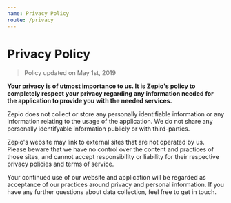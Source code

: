 ```yaml
---
name: Privacy Policy
route: /privacy
---
```


# Privacy Policy

> Policy updated on May 1st, 2019

**Your privacy is of utmost importance to us. It is Zepio's policy to completely respect your privacy regarding any information needed for the application to provide you with the needed services.**

Zepio does not collect or store any personally identifiable information or any information relating to the usage of the application. We do not share any personally identifyable information publicly or with third-parties.

Zepio's website may link to external sites that are not operated by us. Please beware that we have no control over the content and practices of those sites, and cannot accept responsibility or liability for their respective privacy policies and terms of service.

Your continued use of our website and application will be regarded as acceptance of our practices around privacy and personal information. If you have any further questions about data collection, feel free to get in touch.


